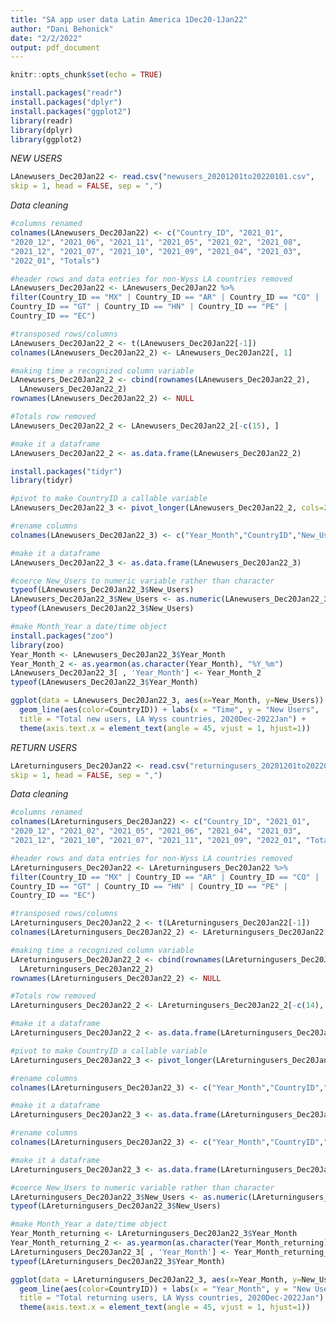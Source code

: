 ```yaml
---
title: "SA app user data Latin America 1Dec20-1Jan22"
author: "Dani Behonick"
date: "2/2/2022"
output: pdf_document
---
```


```r
knitr::opts_chunk$set(echo = TRUE)
```

```r
install.packages("readr")
install.packages("dplyr")
install.packages("ggplot2")
library(readr)
library(dplyr)
library(ggplot2)
```
*NEW USERS*
```r
LAnewusers_Dec20Jan22 <- read.csv("newusers_20201201to20220101.csv",
skip = 1, head = FALSE, sep = ",")
```

*Data cleaning*
```r
#columns renamed
colnames(LAnewusers_Dec20Jan22) <- c("Country_ID", "2021_01",
"2020_12", "2021_06", "2021_11", "2021_05", "2021_02", "2021_08",
"2021_12", "2021_07", "2021_10", "2021_09", "2021_04", "2021_03",
"2022_01", "Totals")

#header rows and data entries for non-Wyss LA countries removed
LAnewusers_Dec20Jan22 <- LAnewusers_Dec20Jan22 %>%
filter(Country_ID == "MX" | Country_ID == "AR" | Country_ID == "CO" |
Country_ID == "GT" | Country_ID == "HN" | Country_ID == "PE" |
Country_ID == "EC")

#transposed rows/columns
LAnewusers_Dec20Jan22_2 <- t(LAnewusers_Dec20Jan22[-1])
colnames(LAnewusers_Dec20Jan22_2) <- LAnewusers_Dec20Jan22[, 1]

#making time a recognized column variable
LAnewusers_Dec20Jan22_2 <- cbind(rownames(LAnewusers_Dec20Jan22_2), 
  LAnewusers_Dec20Jan22_2)
rownames(LAnewusers_Dec20Jan22_2) <- NULL

#Totals row removed
LAnewusers_Dec20Jan22_2 <- LAnewusers_Dec20Jan22_2[-c(15), ]

#make it a dataframe
LAnewusers_Dec20Jan22_2 <- as.data.frame(LAnewusers_Dec20Jan22_2)
```

```r
install.packages("tidyr")
library(tidyr)
```
```r
#pivot to make CountryID a callable variable
LAnewusers_Dec20Jan22_3 <- pivot_longer(LAnewusers_Dec20Jan22_2, cols=2:8, names_to = "Country", values_to = "New_users")

#rename columns
colnames(LAnewusers_Dec20Jan22_3) <- c("Year_Month","CountryID","New_Users")

#make it a dataframe
LAnewusers_Dec20Jan22_3 <- as.data.frame(LAnewusers_Dec20Jan22_3)
```

```r
#coerce New_Users to numeric variable rather than character
typeof(LAnewusers_Dec20Jan22_3$New_Users)
LAnewusers_Dec20Jan22_3$New_Users <- as.numeric(LAnewusers_Dec20Jan22_3$New_Users)
typeof(LAnewusers_Dec20Jan22_3$New_Users)

#make Month_Year a date/time object
install.packages("zoo")
library(zoo)
Year_Month <- LAnewusers_Dec20Jan22_3$Year_Month
Year_Month_2 <- as.yearmon(as.character(Year_Month), "%Y_%m")
LAnewusers_Dec20Jan22_3[ , 'Year_Month'] <- Year_Month_2
typeof(LAnewusers_Dec20Jan22_3$Year_Month)
```


```r
ggplot(data = LAnewusers_Dec20Jan22_3, aes(x=Year_Month, y=New_Users)) + 
  geom_line(aes(color=CountryID)) + labs(x = "Time", y = "New Users", 
  title = "Total new users, LA Wyss countries, 2020Dec-2022Jan") + 
  theme(axis.text.x = element_text(angle = 45, vjust = 1, hjust=1))
```
*RETURN USERS*
```r
LAreturningusers_Dec20Jan22 <- read.csv("returningusers_20201201to20220101.csv",
skip = 1, head = FALSE, sep = ",")
```

*Data cleaning*
```r
#columns renamed
colnames(LAreturningusers_Dec20Jan22) <- c("Country_ID", "2021_01",
"2020_12", "2021_02", "2021_05", "2021_06", "2021_04", "2021_03",
"2021_12", "2021_10", "2021_07", "2021_11", "2021_09", "2022_01", "Totals")

#header rows and data entries for non-Wyss LA countries removed
LAreturningusers_Dec20Jan22 <- LAreturningusers_Dec20Jan22 %>%
filter(Country_ID == "MX" | Country_ID == "AR" | Country_ID == "CO" |
Country_ID == "GT" | Country_ID == "HN" | Country_ID == "PE" |
Country_ID == "EC")

#transposed rows/columns
LAreturningusers_Dec20Jan22_2 <- t(LAreturningusers_Dec20Jan22[-1])
colnames(LAreturningusers_Dec20Jan22_2) <- LAreturningusers_Dec20Jan22[, 1]

#making time a recognized column variable
LAreturningusers_Dec20Jan22_2 <- cbind(rownames(LAreturningusers_Dec20Jan22_2), 
  LAreturningusers_Dec20Jan22_2)
rownames(LAreturningusers_Dec20Jan22_2) <- NULL

#Totals row removed
LAreturningusers_Dec20Jan22_2 <- LAreturningusers_Dec20Jan22_2[-c(14), ]

#make it a dataframe
LAreturningusers_Dec20Jan22_2 <- as.data.frame(LAreturningusers_Dec20Jan22_2)

#pivot to make CountryID a callable variable
LAreturningusers_Dec20Jan22_3 <- pivot_longer(LAreturningusers_Dec20Jan22_2, cols=2:8, names_to = "Country", values_to = "New_users")

#rename columns
colnames(LAreturningusers_Dec20Jan22_3) <- c("Year_Month","CountryID","New_Users")

#make it a dataframe
LAreturningusers_Dec20Jan22_3 <- as.data.frame(LAreturningusers_Dec20Jan22_3)

#rename columns
colnames(LAreturningusers_Dec20Jan22_3) <- c("Year_Month","CountryID","New_Users")

#make it a dataframe
LAreturningusers_Dec20Jan22_3 <- as.data.frame(LAreturningusers_Dec20Jan22_3)

#coerce New_Users to numeric variable rather than character
LAreturningusers_Dec20Jan22_3$New_Users <- as.numeric(LAreturningusers_Dec20Jan22_3$New_Users)
typeof(LAreturningusers_Dec20Jan22_3$New_Users)

#make Month_Year a date/time object
Year_Month_returning <- LAreturningusers_Dec20Jan22_3$Year_Month
Year_Month_returning_2 <- as.yearmon(as.character(Year_Month_returning), "%Y_%m")
LAreturningusers_Dec20Jan22_3[ , 'Year_Month'] <- Year_Month_returning_2
typeof(LAreturningusers_Dec20Jan22_3$Year_Month)

ggplot(data = LAreturningusers_Dec20Jan22_3, aes(x=Year_Month, y=New_Users)) + 
  geom_line(aes(color=CountryID)) + labs(x = "Year_Month", y = "New Users", 
  title = "Total returning users, LA Wyss countries, 2020Dec-2022Jan") + 
  theme(axis.text.x = element_text(angle = 45, vjust = 1, hjust=1))
```




